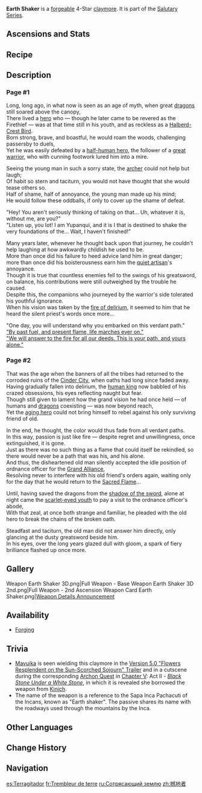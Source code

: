 {{Stub|Verify if second page of description is unlocked upon completion of [[The Last Turnfire Night]]}}
{{Weapon Infobox
|title          = Earth Shak&shy;er
|id             = 12431
|image          = <gallery>
Weapon Earth Shaker.png|Base
Weapon Earth Shaker 2nd.png|2nd Ascension
</gallery>
|type           = Claymore
|quality        = 4
|base_atk       = 44
|2nd_stat_type  = ATK
|2nd_stat       = 6%
|series         = Salutary
|releaseDate    = 2024-08-28
|obtain         = Forging
|diagram        = [[Alom]]
|passive        = Oath of Qhapaq Nan
|effect         = After a [[party]] member triggers a {{Pyro}}-related reaction, the equipping character's [[Elemental Skill]] DMG is increased by (var1)% for 8s. This effect can be triggered even when the triggering party member is not on the field.
|eff_rank1_var1 = 16
|eff_rank2_var1 = 20
|eff_rank3_var1 = 24
|eff_rank4_var1 = 28
|eff_rank5_var1 = 32
|eff_att1       = Elemental Skill DMG Bonus
}}
{{Description|A heavy blade that people claim was beloved by the hero known as the [[Yupanqui|Firethief]]. They say that even the [[Och-Kan|Lord of Cinder Keep]]'s flames could not
burn it away.}}
'''Earth Shaker''' is a [[forge]]able 4-Star [[claymore]]. It is part of the [[Salutary Series]].

==Ascensions and Stats==
{{Weapon Ascensions and Stats
|ascendMat1 = Blazing Sacrificial Heart's Terror
|ascendMat2 = Blazing Sacrificial Heart's Hesitance
|ascendMat3 = Blazing Sacrificial Heart's Resolve
|ascendMat4 = Blazing Sacrificial Heart's Splendor
|bossMat1   = Ignited Stone
|bossMat2   = Ignited Seed of Life
|bossMat3   = Ignited Seeing Eye
|commonMat1 = Sentry's Wooden Whistle
|commonMat2 = Warrior's Metal Whistle
|commonMat3 = Saurian-Crowned Warrior's Golden Whistle
}}

==Recipe==
{{Recipe
|type = Forging
|Borderland Claymore Billet = 1
|Condessence Crystal = 50
|White Iron Chunk = 50
|Mora = 500
|time = 10s
|sort = Borderland Claymore Billet;Condessence Crystal;White Iron Chunk
}}

==Description==
===Page #1===
Long, long ago, in what now is seen as an age of myth, when great [[dragons]] still soared above the canopy,<br>
There lived a [[Yupanqui|hero]] who — though he later came to be revered as the Firethief — was at that time still in his youth, and as reckless as a [[Halberd-Crest Bird]].<br>
Born strong, brave, and boastful, he would roam the woods, challenging passersby to duels,<br>
Yet he was easily defeated by a [[Och-Kan|half-human hero]], the follower of a [[Xbalanque|great warrior]], who with cunning footwork lured him into a mire.

Seeing the young man in such a sorry state, the [[Lianca|archer]] could not help but laugh;<br>
Of habit so stern and taciturn, you would not have thought that she would tease others so.<br>
Half of shame, half of annoyance, the young man made up his mind;<br>
He would follow these oddballs, if only to cover up the shame of defeat.

"Hey! You aren't seriously thinking of taking on that... Uh, whatever it is, without me, are you?"<br>
"Listen up, you lot! I am Yupanqui, and it is I that is destined to shake the very foundations of the... Wait, I haven't finished!"

Many years later, whenever he thought back upon that journey, he couldn't help laughing at how awkwardly childish he used to be.<br>
More than once did his failure to heed advice land him in great danger; more than once did his boisterousness earn him the [[Ixquieh|quiet artisan]]'s annoyance.<br>
Though it is true that countless enemies fell to the swings of his greatsword, on balance, his contributions were still outweighed by the trouble he caused.<br>
Despite this, the companions who journeyed by the warrior's side tolerated his youthful ignorance.<br>
When his vision was taken by the [[Turnfire|fire of delirium]], it seemed to him that he heard the silent priest's words once more...

"One day, you will understand why you embarked on this verdant path."<br>
[[Ancient Name|"By past fuel, and present flame, life marches ever on." <br>
"We will answer to the fire for all our deeds. This is your path, and yours alone."]]

===Page #2===
That was the age when the banners of all the tribes had returned to the corroded ruins of the [[Ochkanatlan|Cinder City]], when oaths had long since faded away.<br>
Having gradually fallen into delirium, the [[Och-Kan|human king]] now babbled of his crazed obsessions, his eyes reflecting naught but fear.<br>
Though still given to lament how the grand vision he had once held — of humans and [[dragon]]s coexisting — was now beyond reach,<br>
Yet the [[Yupanqui|aging hero]] could not bring himself to rebel against his only surviving friend of old.

In the end, he thought, the color would thus fade from all verdant paths.<br>
In this way, passion is just like fire — despite regret and unwillingness, once extinguished, it is gone.<br>
Just as there was no such thing as a flame that could itself be rekindled, so there would never be a path that was his, and his alone.<br>
And thus, the disheartened old man silently accepted the idle position of ordnance officer for the [[Grand Alliance]],<br>
Resolving never to interfere with his old friend's orders again, waiting only for the day that he would return to the [[Sacred Flame]]...

Until, having saved the dragons from the [[Isle of Tozoz|shadow of the sword]], alone at night came the [[Scarlet-Eyed Youth|scarlet-eyed youth]] to pay a visit to the ordnance officer's abode,<br>
With that zeal, at once both strange and familiar, he pleaded with the old hero to break the chains of the broken oath.

Steadfast and taciturn, the old man did not answer him directly, only glancing at the dusty greatsword beside him.<br>
In his eyes, over the long years glazed dull with gloom, a spark of fiery brilliance flashed up once more.

==Gallery==
<gallery>
Weapon Earth Shaker 3D.png|Full Weapon - Base
Weapon Earth Shaker 3D 2nd.png|Full Weapon - 2nd Ascension
Weapon Card Earth Shaker.png|[https://www.hoyolab.com/article/32371536 Weapon Details Announcement]
</gallery>

==Availability==
* [[Forging]]
<!--** Its diagram, [[]], is obtained from [[]].-->

==Trivia==
*[[Mavuika]] is seen wielding this claymore in the [https://youtu.be/w1BaF4fd1UM Version 5.0 "Flowers Resplendent on the Sun-Scorched Sojourn" Trailer] and in a cutscene during the corresponding [[Archon Quest]] in [[Chapter V]]: Act II - ''[[Black Stone Under a White Stone]]'', in which it is revealed she borrowed the weapon from [[Kinich]].
*The name of the weapon is a reference to the Sapa Inca Pachacuti of the Incans, known as "Earth shaker". The passive shares its name with the roadways used through the mountains by the Inca.
<!--Replace with name of Archon Quest when Version 5.0 releases-->

==Other Languages==
{{Other Languages
|1_en      = Earth Shaker
|1_zhs     = 撼地者
|1_zhs_rm  = Hàndì-zhě
|1_zht     = 撼地者
|1_zht_rm  = Hàndì-zhě
|1_zh_tl   = Earth Shaker
|1_ja      = アースシェイカー
|1_ja_rm   = Aasusheikaa
|1_ja_tl   = Earth Shaker
|1_ko      = 대지를 울리는 자
|1_ko_tl   = Earthshaker
|1_es      = Terragitador
|1_es_tl   = Earthshaker
|1_fr      = Trembleur de terre
|1_fr_tl   = Earth Shaker
|1_ru      = Сотрясающий землю
|1_ru_tl   = Earth Shaker
|1_th      = Earth Shaker
|1_vi      = Đao Chấn Động
|1_vi_tl   = 
|1_de      = Bebenmacher
|1_de_tl   = Quake Maker
|1_id      = Earth Shaker
|1_pt      = Estremecedor da Terra
|1_pt_tl   = 
|1_tr      = Yersarsan
|1_tr_tl   = 
|1_it      = Sisma
|1_it_tl   = 
|2_en       = Oath of Qhapaq Nan
|2_zhs      = 苍翠之路的誓言
|2_zhs_rm   = Cāngcuì zhī Lù de Shìyán
|2_zht      = 蒼翠之路的誓言
|2_zht_rm   = Cāngcuì zhī Lù de Shìyán
|2_zh_tl    = Oath of the Verdant Path
|2_ja       = 蒼翠の道の誓い
|2_ja_rm    = Sousui no Michi no Chikai
|2_ja_tl    = Oath of the Blue-Green Path
|2_ko       = 푸른 길의 맹세
|2_ko_tl    = 
|2_es       = Juramento de la senda esmeralda
|2_es_tl    = Oath of the Emerald Path
|2_fr       = Promesse de Qhapaq Nan
|2_fr_tl    = Promise of Qhapaq Nan
|2_ru       = Клятва Капах-Ньан
|2_ru_tl    = Oath of Qhapaq Nan
|2_th       = Oath of Qhapaq Nan
|2_vi       = Lời Thề Qhapaq Nan
|2_vi_tl    = 
|2_de       = Eid von Qhapaq Nan
|2_de_tl    = Oath of Qhapaq Nan
|2_id       = Oath of Qhapaq Nan
|2_pt       = Juramento de Qhapaq Nan
|2_pt_tl    = 
|2_tr       = Qhapaq Nan Yemini
|2_tr_tl    = 
|2_it       = Giuramento del Qhapaq Nan
|2_it_tl    = 
}}

==Change History==
{{Change History|5.0}}

==Navigation==
{{Weapons by Series Navbox|Salutary}}
{{Weapon Navbox|Claymores}}

[[es:Terragitador]]
[[fr:Trembleur de terre]]
[[ru:Сотрясающий землю]]
[[zh:撼地者]]
